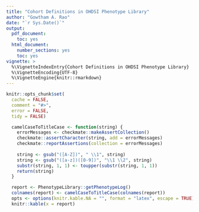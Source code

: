 ```yaml
---
title: "Cohort Definitions in OHDSI Phenotype Library"
author: "Gowtham A. Rao"
date: "`r Sys.Date()`"
output:
  pdf_document: 
    toc: yes     
  html_document:
    number_sections: yes
    toc: yes  
vignette: >
  %\VignetteIndexEntry{Cohort Definitions in OHDSI Phenotype Library}
  %\VignetteEncoding{UTF-8}    
  %\VignetteEngine{knitr::rmarkdown}
---
```


```r
knitr::opts_chunk$set(
  cache = FALSE,
  comment = "#>",
  error = FALSE,
  tidy = FALSE)
```


```r

  camelCaseToTitleCase <- function(string) {
    errorMessages <- checkmate::makeAssertCollection()
    checkmate::assertCharacter(string, add = errorMessages)
    checkmate::reportAssertions(collection = errorMessages)
  
    string <- gsub("([A-Z])", " \\1", string)
    string <- gsub("([a-z])([0-9])", "\\1 \\2", string)
    substr(string, 1, 1) <- toupper(substr(string, 1, 1))
    return(string)
  }

  report <- PhenotypeLibrary::getPhenotypeLog()
  colnames(report) <- camelCaseToTitleCase(colnames(report))
  opts <- options(knitr.kable.NA = "", format = "latex", escape = TRUE)
  knitr::kable(x = report)
```
